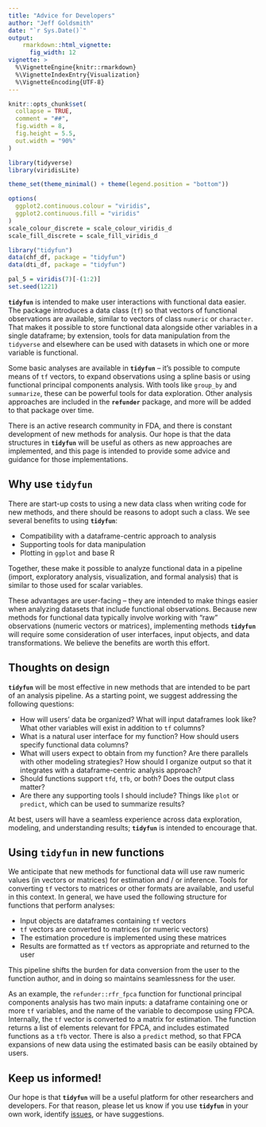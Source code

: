 ```yaml
---
title: "Advice for Developers"
author: "Jeff Goldsmith"
date: "`r Sys.Date()`"
output: 
    rmarkdown::html_vignette:
      fig_width: 12
vignette: >
  %\VignetteEngine{knitr::rmarkdown}
  %\VignetteIndexEntry{Visualization}
  %\VignetteEncoding{UTF-8}
---
```


```r
knitr::opts_chunk$set(
  collapse = TRUE,
  comment = "##",
  fig.width = 8, 
  fig.height = 5.5,
  out.width = "90%"
)

library(tidyverse)
library(viridisLite)

theme_set(theme_minimal() + theme(legend.position = "bottom"))

options(
  ggplot2.continuous.colour = "viridis",
  ggplot2.continuous.fill = "viridis"
)
scale_colour_discrete = scale_colour_viridis_d
scale_fill_discrete = scale_fill_viridis_d

library("tidyfun")
data(chf_df, package = "tidyfun")
data(dti_df, package = "tidyfun")

pal_5 = viridis(7)[-(1:2)]
set.seed(1221)
```


**`tidyfun`** is intended to make user interactions with functional data easier. The package introduces a data class (`tf`) so that vectors of functional observations are available, similar to vectors of class `numeric` or `character`. That makes it possible to store functional data alongside other variables in a single dataframe; by extension, tools for data manipulation from the `tidyverse` and elsewhere can be used with datasets in which one or more variable is functional. 

Some basic analyses are available in **`tidyfun`** -- it's possible to compute means of `tf` vectors, to expand observations using a spline basis or using functional principal components analysis. With tools like `group_by` and `summarize`, these can be powerful tools for data exploration. Other analysis approaches are included in the **`refunder`** package, and more will be added to that package over time. 

There is an active research community in FDA, and there is constant development of new methods for analysis. Our hope is that the data structures in **`tidyfun`** will be useful as others as new approaches are implemented, and this page is intended to provide some advice and guidance for those implementations. 


## Why use **`tidyfun`**

There are start-up costs to using a new data class when writing code for new methods, and there should be reasons to adopt such a class. We see several benefits to using **`tidyfun`**:

* Compatibility with a dataframe-centric approach to analysis
* Supporting tools for data manipulation
* Plotting in `ggplot` and base R

Together, these make it possible to analyze functional data in a pipeline (import, exploratory analysis, visualization, and formal analysis) that is similar to those used for scalar variables. 

These advantages are user-facing -- they are intended to make things easier when analyzing datasets that include functional observations. Because new methods for functional data typically involve working with "raw" observations (numeric vectors or matrices), implementing methods **`tidyfun`** will require some consideration of user interfaces, input objects, and data transformations. We believe the benefits are worth this effort.


## Thoughts on design

**`tidyfun`** will be most effective in new methods that are intended to be part of an analysis pipeline. As a starting point, we suggest addressing the following questions:

* How will users' data be organized? What will input dataframes look like? What other variables will exist in addition to `tf` columns? 
* What is a natural user interface for my function? How should users specify functional data columns? 
* What will users expect to obtain from my function? Are there parallels with other modeling strategies? How should I organize output so that it integrates with a dataframe-centric analysis approach? 
* Should functions support `tfd`, `tfb`, or both? Does the output class matter? 
* Are there any supporting tools I should include? Things like `plot` or `predict`, which can be used to summarize results?

At best, users will have a seamless experience across data exploration, modeling, and understanding results; **`tidyfun`** is intended to encourage that. 


## Using **`tidyfun`** in new functions

We anticipate that new methods for functional data will use raw numeric values (in vectors or matrices) for estimation and / or inference. Tools for converting `tf` vectors to matrices or other formats are available, and useful in this context. In general, we have used the following structure for functions that perform analyses:

* Input objects are dataframes containing `tf` vectors
* `tf` vectors are converted to matrices (or numeric vectors)
* The estimation procedure is implemented using these matrices
* Results are formatted as `tf` vectors as appropriate and returned to the user

This pipeline shifts the burden for data conversion from the user to the function author, and in doing so maintains seamlessness for the user. 

As an example, the `refunder::rfr_fpca` function for functional principal components analysis has two main inputs: a dataframe containing one or more `tf` variables, and the name of the variable to decompose using FPCA. Internally, the `tf` vector is converted to a matrix for estimation. The function returns a list of elements relevant for FPCA, and includes estimated functions as a `tfb` vector. There is also a `predict` method, so that FPCA expansions of new data using the estimated basis can be easily obtained by users. 


## Keep us informed!

Our hope is that **`tidyfun`** will be a useful platform for other researchers and developers. For that reason, please let us know if you use **`tidyfun`** in your own work, identify [issues](https://github.com/tidyfun/tidyfun/issues), or have suggestions.
